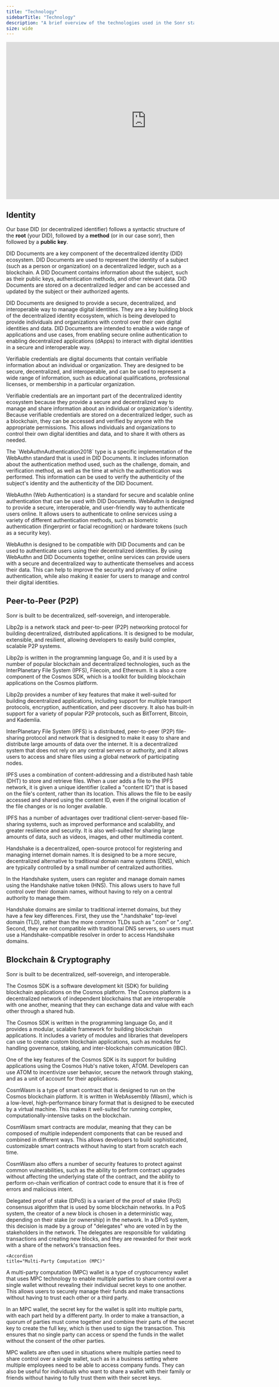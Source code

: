 ```yaml
---
title: "Technology"
sidebarTitle: "Technology"
description: "A brief overview of the technologies used in the Sonr stack."
size: wide
---
```


<iframe
  width="750"
  height="422"
  src="https://www.youtube-nocookie.com/embed/lJloI0ugJI8?controls=0"
  title="How the DWeb works under the hood"
  frameborder="0"
  allow="accelerometer; autoplay; clipboard-write; encrypted-media; gyroscope; picture-in-picture"
  allowfullscreen
></iframe>

<br />

## Identity

Our base DID (or decentralized identifier) follows a syntactic structure of the **root** (your DID), followed by a **method** (or in our case sonr), then followed by a **public key**.

<AccordionGroup>
  <Accordion title="DID Documents">
DID Documents are a key component of the decentralized identity (DID) ecosystem. DID Documents are used to represent the identity of a subject (such as a person or organization) on a decentralized ledger, such as a blockchain. A DID Document contains information about the subject, such as their public keys, authentication methods, and other relevant data. DID Documents are stored on a decentralized ledger and can be accessed and updated by the subject or their authorized agents.

DID Documents are designed to provide a secure, decentralized, and interoperable way to manage digital identities. They are a key building block of the decentralized identity ecosystem, which is being developed to provide individuals and organizations with control over their own digital identities and data. DID Documents are intended to enable a wide range of applications and use cases, from enabling secure online authentication to enabling decentralized applications (dApps) to interact with digital identities in a secure and interoperable way.

  </Accordion>
  <Accordion title="Verifiable Credentials">
Verifiable credentials are digital documents that contain verifiable information about an individual or organization. They are designed to be secure, decentralized, and interoperable, and can be used to represent a wide range of information, such as educational qualifications, professional licenses, or membership in a particular organization.

Verifiable credentials are an important part of the decentralized identity ecosystem because they provide a secure and decentralized way to manage and share information about an individual or organization's identity. Because verifiable credentials are stored on a decentralized ledger, such as a blockchain, they can be accessed and verified by anyone with the appropriate permissions. This allows individuals and organizations to control their own digital identities and data, and to share it with others as needed.

  </Accordion>
  <Accordion
    title="WebAuthentication (WebAuthn)"
>

<Note>
  The `WebAuthnAuthentication2018` type is a specific implementation of the
  WebAuthn standard that is used in DID Documents. It includes information about
  the authentication method used, such as the challenge, domain, and
  verification method, as well as the time at which the authentication was
  performed. This information can be used to verify the authenticity of the
  subject's identity and the authenticity of the DID Document.
</Note>

WebAuthn (Web Authentication) is a standard for secure and scalable online authentication that can be used with DID Documents. WebAuthn is designed to provide a secure, interoperable, and user-friendly way to authenticate users online. It allows users to authenticate to online services using a variety of different authentication methods, such as biometric authentication (fingerprint or facial recognition) or hardware tokens (such as a security key).

WebAuthn is designed to be compatible with DID Documents and can be used to authenticate users using their decentralized identities. By using WebAuthn and DID Documents together, online services can provide users with a secure and decentralized way to authenticate themselves and access their data. This can help to improve the security and privacy of online authentication, while also making it easier for users to manage and control their digital identities.

  </Accordion>
</AccordionGroup>

## Peer-to-Peer (P2P)

Sonr is built to be decentralized, self-sovereign, and interoperable.

<AccordionGroup>
  <Accordion title="Libp2p - Protocols, Streams">
Libp2p is a network stack and peer-to-peer (P2P) networking protocol for building decentralized, distributed applications. It is designed to be modular, extensible, and resilient, allowing developers to easily build complex, scalable P2P systems.

Libp2p is written in the programming language Go, and it is used by a number of popular blockchain and decentralized technologies, such as the InterPlanetary File System (IPFS), Filecoin, and Ethereum. It is also a core component of the Cosmos SDK, which is a toolkit for building blockchain applications on the Cosmos platform.

Libp2p provides a number of key features that make it well-suited for building decentralized applications, including support for multiple transport protocols, encryption, authentication, and peer discovery. It also has built-in support for a variety of popular P2P protocols, such as BitTorrent, Bitcoin, and Kademlia.

  </Accordion>
  <Accordion title="Inter-Planetary File System (IPFS)">
InterPlanetary File System (IPFS) is a distributed, peer-to-peer (P2P) file-sharing protocol and network that is designed to make it easy to share and distribute large amounts of data over the internet. It is a decentralized system that does not rely on any central servers or authority, and it allows users to access and share files using a global network of participating nodes.

IPFS uses a combination of content-addressing and a distributed hash table (DHT) to store and retrieve files. When a user adds a file to the IPFS network, it is given a unique identifier (called a "content ID") that is based on the file's content, rather than its location. This allows the file to be easily accessed and shared using the content ID, even if the original location of the file changes or is no longer available.

IPFS has a number of advantages over traditional client-server-based file-sharing systems, such as improved performance and scalability, and greater resilience and security. It is also well-suited for sharing large amounts of data, such as videos, images, and other multimedia content.

  </Accordion>
  <Accordion
    title="Handshake (HNS)"
>
Handshake is a decentralized, open-source protocol for registering and managing internet domain names. It is designed to be a more secure, decentralized alternative to traditional domain name systems (DNS), which are typically controlled by a small number of centralized authorities.

In the Handshake system, users can register and manage domain names using the Handshake native token (HNS). This allows users to have full control over their domain names, without having to rely on a central authority to manage them.

Handshake domains are similar to traditional internet domains, but they have a few key differences. First, they use the ".handshake" top-level domain (TLD), rather than the more common TLDs such as ".com" or ".org". Second, they are not compatible with traditional DNS servers, so users must use a Handshake-compatible resolver in order to access Handshake domains.

  </Accordion>
</AccordionGroup>

## Blockchain & Cryptography

Sonr is built to be decentralized, self-sovereign, and interoperable.

<AccordionGroup>
  <Accordion title="Cosmos SDK">
The Cosmos SDK is a software development kit (SDK) for building blockchain applications on the Cosmos platform. The Cosmos platform is a decentralized network of independent blockchains that are interoperable with one another, meaning that they can exchange data and value with each other through a shared hub.

The Cosmos SDK is written in the programming language Go, and it provides a modular, scalable framework for building blockchain applications. It includes a variety of modules and libraries that developers can use to create custom blockchain applications, such as modules for handling governance, staking, and inter-blockchain communication (IBC).

One of the key features of the Cosmos SDK is its support for building applications using the Cosmos Hub's native token, ATOM. Developers can use ATOM to incentivize user behavior, secure the network through staking, and as a unit of account for their applications.

  </Accordion>
    <Accordion
    title="CosmWasm Contracts"
>
CosmWasm is a type of smart contract that is designed to run on the Cosmos blockchain platform. It is written in WebAssembly (Wasm), which is a low-level, high-performance binary format that is designed to be executed by a virtual machine. This makes it well-suited for running complex, computationally-intensive tasks on the blockchain.

CosmWasm smart contracts are modular, meaning that they can be composed of multiple independent components that can be reused and combined in different ways. This allows developers to build sophisticated, customizable smart contracts without having to start from scratch each time.

CosmWasm also offers a number of security features to protect against common vulnerabilities, such as the ability to perform contract upgrades without affecting the underlying state of the contract, and the ability to perform on-chain verification of contract code to ensure that it is free of errors and malicious intent.

  </Accordion>
  <Accordion title="Delegated Proof of Stake (DPoS)">
Delegated proof of stake (DPoS) is a variant of the proof of stake (PoS) consensus algorithm that is used by some blockchain networks. In a PoS system, the creator of a new block is chosen in a deterministic way, depending on their stake (or ownership) in the network. In a DPoS system, this decision is made by a group of "delegates" who are voted in by the stakeholders in the network. The delegates are responsible for validating transactions and creating new blocks, and they are rewarded for their work with a share of the network's transaction fees.
  </Accordion>

    <Accordion
    title="Multi-Party Computation (MPC)"

>

A multi-party computation (MPC) wallet is a type of cryptocurrency wallet that uses MPC technology to enable multiple parties to share control over a single wallet without revealing their individual secret keys to one another. This allows users to securely manage their funds and make transactions without having to trust each other or a third party.

In an MPC wallet, the secret key for the wallet is split into multiple parts, with each part held by a different party. In order to make a transaction, a quorum of parties must come together and combine their parts of the secret key to create the full key, which is then used to sign the transaction. This ensures that no single party can access or spend the funds in the wallet without the consent of the other parties.

MPC wallets are often used in situations where multiple parties need to share control over a single wallet, such as in a business setting where multiple employees need to be able to access company funds. They can also be useful for individuals who want to share a wallet with their family or friends without having to fully trust them with their secret keys.

  </Accordion>
</AccordionGroup>
